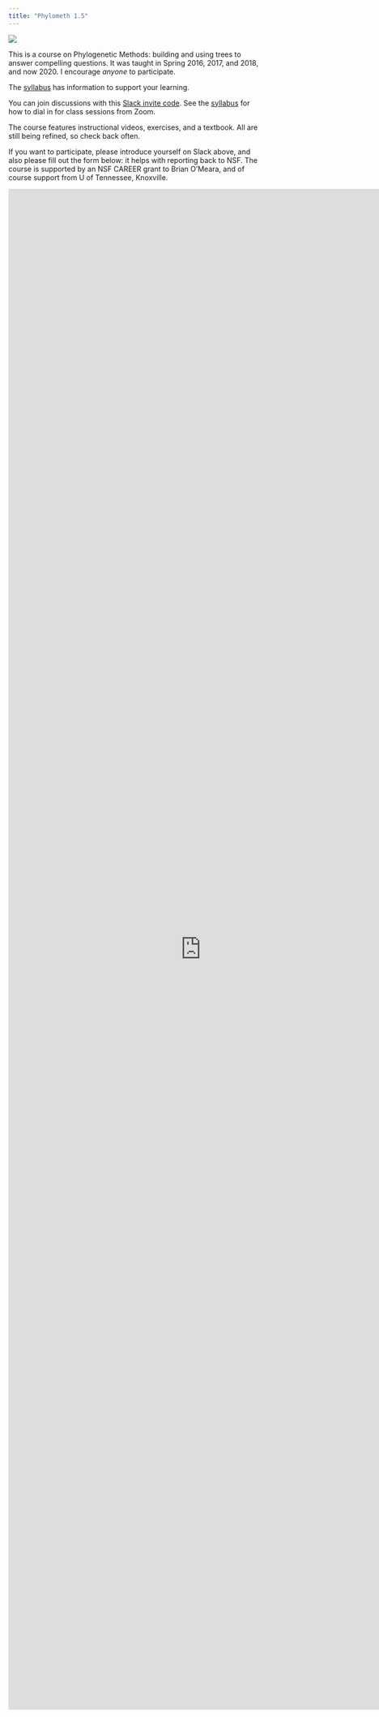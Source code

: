 ```yaml
---
title: "Phylometh 1.5"
---
```


![](Figure1Revised-1170x500.jpg)

This is a course on Phylogenetic Methods: building and using trees to answer compelling questions. It was taught in Spring 2016, 2017, and 2018, and now 2020. I encourage *anyone* to participate.

The [syllabus](syllabus.html) has information to support your learning.

You can join discussions with this [Slack invite code](https://join.slack.com/t/phylometh/shared_invite/enQtOTAwMDQwMTMyODMyLTM2N2I1YmRjNzhkM2ZhYWVhMzlhMjU1YzExZTQ2MGRlYTQyMzA3YzBjYWQyYzhmNGMxYzgzOTJhZTAwYTA2NzI). See the [syllabus](syllabus.html) for how to dial in for class sessions from Zoom.

The course features instructional videos, exercises, and a textbook. All are still being refined, so check back often.

If you want to participate, please introduce yourself on Slack above, and also please fill out the form below: it helps with reporting back to NSF. The course is supported by an NSF CAREER grant to Brian O'Meara, and of course support from U of Tennessee, Knoxville.

<iframe src="https://docs.google.com/forms/d/1J18Y4h6RRUdnmg9vI9dt6CUwOdgVYMkDASTQiZfMoFc/viewform?embedded=true" width="760" height="3000" frameborder="0" marginwidth="0" marginheight="0"></iframe>
